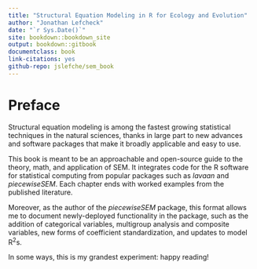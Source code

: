 ```yaml
--- 
title: "Structural Equation Modeling in R for Ecology and Evolution"
author: "Jonathan Lefcheck"
date: "`r Sys.Date()`"
site: bookdown::bookdown_site
output: bookdown::gitbook
documentclass: book
link-citations: yes
github-repo: jslefche/sem_book
---
```


# Preface
Structural equation modeling is among the fastest growing statistical techniques in the natural sciences, thanks in large part to new advances and software packages that make it broadly applicable and easy to use.

This book is meant to be an approachable and open-source guide to the theory, math, and application of SEM. It integrates code for the R software for statistical computing from popular packages such as *lavaan* and *piecewiseSEM*. Each chapter ends with worked examples from the published literature.

Moreover, as the author of the *piecewiseSEM* package, this format allows me to document newly-deployed functionality in the package, such as the addition of categorical variables, multigroup analysis and composite variables, new forms of coefficient standardization, and updates to model R<sup>2</sup>s.

In some ways, this is my grandest experiment: happy reading!
